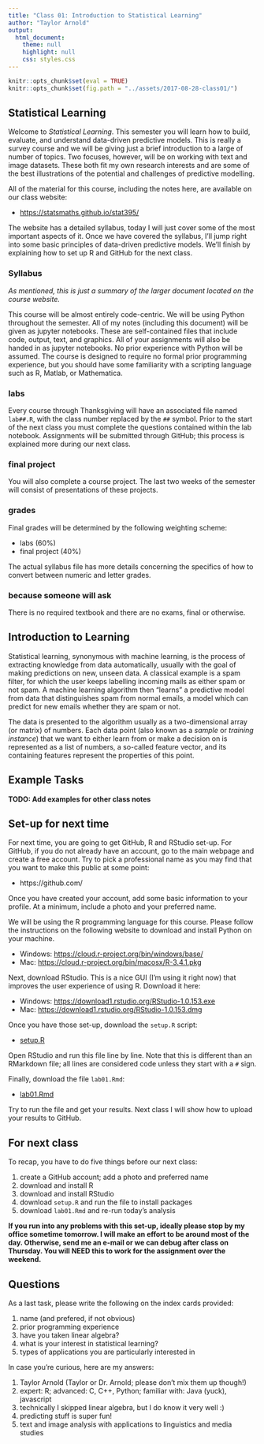 ```yaml
---
title: "Class 01: Introduction to Statistical Learning"
author: "Taylor Arnold"
output:
  html_document:
    theme: null
    highlight: null
    css: styles.css
---
```


```r
knitr::opts_chunk$set(eval = TRUE)
knitr::opts_chunk$set(fig.path = "../assets/2017-08-28-class01/")
```

## Statistical Learning

Welcome to *Statistical Learning*. This semester you will learn how to build,
evaluate, and understand data-driven predictive models. This is really a
survey course and we will be giving just a brief introduction to a large
of number of topics. Two focuses, however, will be on working with text
and image datasets. These both fit my own research interests and are some
of the best illustrations of the potential and challenges of predictive
modelling.

All of the material for this course, including the notes here, are available
on our class website:

- [https://statsmaths.github.io/stat395/](https://statsmaths.github.io/stat395/)

The website has a detailed syllabus, today I will just cover some of the
most important aspects of it. Once we have covered the syllabus, I'll jump
right into some basic principles of data-driven predictive models. We'll
finish by explaining how to set up R and GitHub for the next class.

### Syllabus

*As mentioned, this is just a summary of the larger document located on the
course website.*

This course will be almost entirely code-centric. We will be using Python
throughout the semester. All of my notes (including this document) will be
given as jupyter notebooks. These are self-contained files that include
code, output, text, and graphics. All of your assignments will also be
handed in as jupyter notebooks. No prior experience with Python will be
assumed. The course is designed to require no formal prior programming
experience, but you should have some familiarity with a scripting language
such as R, Matlab, or Mathematica.

### labs

Every course through Thanksgiving will have an associated file named
`lab##.R`, with the class number replaced by the `##` symbol. Prior
to the start of the next class you must complete the questions contained
within the lab notebook. Assignments will be submitted through GitHub;
this process is explained more during our next class.

### final project

You will also complete a course project. The last two weeks of the semester
will consist of presentations of these projects.

### grades

Final grades will be determined by the following weighting scheme:

- labs (60%)
- final project (40%)

The actual syllabus file has more details concerning the specifics of
how to convert between numeric and letter grades.

### because someone will ask

There is no required textbook and there are no exams, final or otherwise.

## Introduction to Learning

Statistical learning, synonymous with machine learning, is the process
of extracting knowledge from data automatically, usually with the goal
of making predictions on new, unseen data. A classical example is a spam
filter, for which the user keeps labelling incoming mails as either spam or
not spam. A machine learning algorithm then "learns" a predictive
model from data that distinguishes spam from normal emails,
a model which can predict for new emails whether they are spam or not.

The data is presented to the algorithm usually as a two-dimensional
array (or matrix) of numbers. Each data point (also known as a *sample*
or *training instance*) that we want to either learn from or make a
decision on is represented as a list of numbers, a so-called
feature vector, and its containing features represent the properties
of this point.

## Example Tasks

**TODO: Add examples for other class notes**

## Set-up for next time

For next time, you are going to get GitHub, R and RStudio set-up.
For GitHub, if you do not already have an account, go to the main
webpage and create a free account. Try to pick a professional name
as you may find that you want to make this public at some point:

- https://github.com/

Once you have created your account, add some basic information
to your profile. At a minimum, include a photo and your preferred
name.

We will be using the R programming language for this course. Please follow
the instructions on the following website to download and install Python on
your machine.

- Windows: [https://cloud.r-project.org/bin/windows/base/](https://cloud.r-project.org/bin/windows/base/)
- Mac: [https://cloud.r-project.org/bin/macosx/R-3.4.1.pkg](https://cloud.r-project.org/bin/macosx/R-3.4.1.pkg)

Next, download RStudio. This is a nice GUI (I'm using it right now) that
improves the user experience of using R. Download it here:

- Windows: [https://download1.rstudio.org/RStudio-1.0.153.exe](https://download1.rstudio.org/RStudio-1.0.153.exe)
- Mac: [https://download1.rstudio.org/RStudio-1.0.153.dmg](https://download1.rstudio.org/RStudio-1.0.153.dmg)

Once you have those set-up, download the `setup.R` script:

- [setup.R](setup.R)

Open RStudio and run this file line by line. Note that this is
different than an RMarkdown file; all lines are considered code
unless they start with a `#` sign.

Finally, download the file `lab01.Rmd`:

- [lab01.Rmd](lab01.Rmd)

Try to run the file and get your results. Next class I will
show how to upload your results to GitHub.

## For next class

To recap, you have to do five things before our next class:

1. create a GitHub account; add a photo and preferred name
2. download and install R
3. download and install RStudio
4. download `setup.R` and run the file to install packages
5. download `lab01.Rmd` and re-run today's analysis

**If you run into any problems with this set-up, ideally please stop
by my office sometime tomorrow. I will make an effort to be around
most of the day. Otherwise, send me an e-mail or we can debug after
class on Thursday. You will NEED this to work for the assignment over
the weekend.**

## Questions

As a last task, please write the following on the index cards provided:

1. name (and prefered, if not obvious)
2. prior programming experience
3. have you taken linear algebra?
4. what is your interest in statistical learning?
5. types of applications you are particularly interested in

In case you're curious, here are my answers:

1. Taylor Arnold (Taylor or Dr. Arnold; please don't mix them up though!)
2. expert: R; advanced: C, C++, Python; familiar with: Java (yuck), javascript
3. technically I skipped linear algebra, but I do know it very well :)
4. predicting stuff is super fun!
5. text and image analysis with applications to linguistics and media studies

